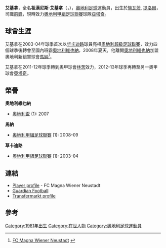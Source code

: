 {{Infobox football biography
| name = 漢尼斯·艾基拿<br/>Hannes Aigner
| image    = [[File:SC_Wiener_Neustadt_vs._SCR_Altach_20141206_(054).jpg|220px]]
| fullname = Johannes Aigner
| height = {{convert|1.86|m|ftin|0|abbr=on}}

| birth_date = {{Birth date and age|1981|3|16|mf=y}}
| birth_place = [[施瓦茨|施瓦茨]], [[蒂罗尔州|提洛爾]], 奧地利

| currentclub  = [[艾達治連多夫體育會|亞塔奇]]
| clubnumber = 25
| position = [[前鋒|前鋒]]
| youthyears1 = 
| youthclubs1 = 韋爾貝格
| years1 = 1996-2000 
| years2 = 2000-2002 
| years3 = 2002-2006 
| years4 = 2006-2008 
| years5 = 2008-2011
| years6 = 2011-2012
| years7 = 2012-
| clubs1 = 韋爾貝格
| clubs2 = 恩斯布魯克
| clubs3 = [[恩斯布魯克華卡足球會|华卡迪路]] 
| clubs4 = [[奧地利維也納|奧地利維也納]] 
| clubs5 = [[馬納維也納新城體育會|馬納]]
| clubs6 = [[林茨足球俱樂部|林茨]]
| clubs7 = [[艾達治連多夫體育會|亞塔奇]]
| caps1 = 
| caps2 = 
| caps3 = 79  
| caps4 = 58  
| caps5 = 81  
| caps6 = 32 
| caps7 = 11 
| goals1 = 
| goals2 = 
| goals3 = 11  
| goals4 = 13  
| goals5 = 36 
| goals6 = 14
| goals7 =  9
| nationalyears1 = 
| nationalteam1 = 
| nationalcaps1 = 
| nationalgoals1 = 
| pcupdate = 6 November 2012
| ntupdate =
}}

'''艾基拿'''，全名'''祖漢尼斯·艾基拿'''（{{lang-en|'''Johannes Aigner'''}}，{{bd|1981年|3月16日}}），[[奧地利|奧地利]][[足球|足球]]運動員，出生於[[施瓦茨|施瓦茨]], [[蒂罗尔州|提洛爾]]，司職[[前鋒_(足球)|前鋒]]，現時效力[[奧地利足球甲級聯賽|奧地利甲組足球聯賽]]球隊[[艾達治連多夫體育會|亞塔奇]]。

==球會生涯==
艾基拿在2003-04年球季首次以[[恩斯布魯克華卡足球會|华卡迪路]]球員亮相[[奧地利足球超級聯賽|奧地利超級足球聯賽]]，效力四個球季後轉會至國內班霸[[奧地利維也納|奧地利維也納]]，2008年夏天，他離開[[奧地利維也納|奧地利維也納]]加盟奧地利新組軍球會[[馬納維也納新城體育會|馬納]]<ref>[http://www.fcmagna.at/de/home/ FC Magna Wiener Neustadt] {{webarchive|url=https://web.archive.org/web/20080828040041/http://www.fcmagna.at/de/home/ |date=2008-08-28 }}</ref>。

艾基拿在2011-12年球季轉到奧甲球會[[林茨足球俱樂部|林茨]]效力，2012-13年球季再轉至另一奧甲球會[[艾達治連多夫體育會|亞塔奇]]。

==榮譽==
'''奧地利維也納'''
*[[奧地利盃|奧地利盃]] (1): 2007

'''馬納'''
*[[奧地利足球甲級聯賽|奧地利甲組足球聯賽]] (1): 2008-09

'''草卡迪路'''
*[[奧地利足球甲級聯賽|奧地利甲組足球聯賽]] (1): 2003-04

==連結==
* [https://web.archive.org/web/20081001003712/http://www.fcmagna.at/de/teams/get/page/aigner-hannes/ Player profile] - FC Magna Wiener Neustadt
* [https://web.archive.org/web/20121002015053/http://guardian.touch-line.com/StatsCentre.asp?Lang=0&CTID=4&CPID=8&pStr=Player&PLID=179232&TEID=7775 Guardian Football]
* [http://www.transfermarkt.co.uk/en/hannes-aigner/profil/spieler_17090.html Transfermarkt profile] {{Wayback|url=http://www.transfermarkt.co.uk/en/hannes-aigner/profil/spieler_17090.html |date=20140302143734 }} 

==參考==
{{reflist}}

{{DEFAULTSORT:Aigner, Johannes}}
[[Category:1981年出生|Category:1981年出生]]
[[Category:在世人物|Category:在世人物]]
[[Category:奧地利足球運動員|Category:奧地利足球運動員]]